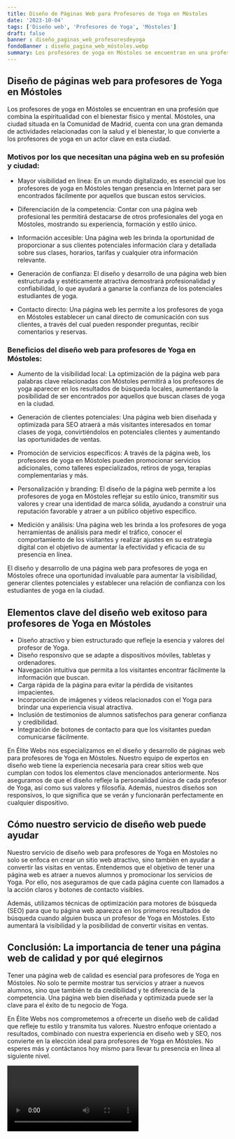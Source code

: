 ```yaml
---
title: Diseño de Páginas Web para Profesores de Yoga en Móstoles
date: '2023-10-04'
tags: ['Diseño web', 'Profesores de Yoga', 'Móstoles']
draft: false
banner : diseño_paginas_web_profesoresdeyoga
fondoBanner : diseño_pagina_web_móstoles.webp
summary: Los profesores de yoga en Móstoles se encuentran en una profesión que combina la espiritualidad con el bienestar físico y mental. Móstoles, una ciudad situada en la Comunidad de Madrid, cuenta con una gran demanda de actividades relacionadas con la salud y el bienestar, lo que convierte a los profesores de yoga en un actor clave en esta ciudad.
---
```


## Diseño de páginas web para profesores de Yoga en Móstoles

Los profesores de yoga en Móstoles se encuentran en una profesión que combina la espiritualidad con el bienestar físico y mental. Móstoles, una ciudad situada en la Comunidad de Madrid, cuenta con una gran demanda de actividades relacionadas con la salud y el bienestar, lo que convierte a los profesores de yoga en un actor clave en esta ciudad.

### Motivos por los que necesitan una página web en su profesión y ciudad:

- Mayor visibilidad en línea: En un mundo digitalizado, es esencial que los profesores de yoga en Móstoles tengan presencia en Internet para ser encontrados fácilmente por aquellos que buscan estos servicios.

- Diferenciación de la competencia: Contar con una página web profesional les permitirá destacarse de otros profesionales del yoga en Móstoles, mostrando su experiencia, formación y estilo único.

- Información accesible: Una página web les brinda la oportunidad de proporcionar a sus clientes potenciales información clara y detallada sobre sus clases, horarios, tarifas y cualquier otra información relevante.

- Generación de confianza: El diseño y desarrollo de una página web bien estructurada y estéticamente atractiva demostrará profesionalidad y confiabilidad, lo que ayudará a ganarse la confianza de los potenciales estudiantes de yoga.

- Contacto directo: Una página web les permite a los profesores de yoga en Móstoles establecer un canal directo de comunicación con sus clientes, a través del cual pueden responder preguntas, recibir comentarios y reservas.

### Beneficios del diseño web para profesores de Yoga en Móstoles:

- Aumento de la visibilidad local: La optimización de la página web para palabras clave relacionadas con Móstoles permitirá a los profesores de yoga aparecer en los resultados de búsqueda locales, aumentando la posibilidad de ser encontrados por aquellos que buscan clases de yoga en la ciudad.

- Generación de clientes potenciales: Una página web bien diseñada y optimizada para SEO atraerá a más visitantes interesados en tomar clases de yoga, convirtiéndolos en potenciales clientes y aumentando las oportunidades de ventas.

- Promoción de servicios específicos: A través de la página web, los profesores de yoga en Móstoles pueden promocionar servicios adicionales, como talleres especializados, retiros de yoga, terapias complementarias y más.

- Personalización y branding: El diseño de la página web permite a los profesores de yoga en Móstoles reflejar su estilo único, transmitir sus valores y crear una identidad de marca sólida, ayudando a construir una reputación favorable y atraer a un público objetivo específico.

- Medición y análisis: Una página web les brinda a los profesores de yoga herramientas de análisis para medir el tráfico, conocer el comportamiento de los visitantes y realizar ajustes en su estrategia digital con el objetivo de aumentar la efectividad y eficacia de su presencia en línea.

El diseño y desarrollo de una página web para profesores de yoga en Móstoles ofrece una oportunidad invaluable para aumentar la visibilidad, generar clientes potenciales y establecer una relación de confianza con los estudiantes de yoga en la ciudad.

<GifSeo />

<Cta />

## Elementos clave del diseño web exitoso para profesores de Yoga en Móstoles

- Diseño atractivo y bien estructurado que refleje la esencia y valores del profesor de Yoga.
- Diseño responsivo que se adapte a dispositivos móviles, tabletas y ordenadores.
- Navegación intuitiva que permita a los visitantes encontrar fácilmente la información que buscan.
- Carga rápida de la página para evitar la pérdida de visitantes impacientes.
- Incorporación de imágenes y vídeos relacionados con el Yoga para brindar una experiencia visual atractiva.
- Inclusión de testimonios de alumnos satisfechos para generar confianza y credibilidad.
- Integración de botones de contacto para que los visitantes puedan comunicarse fácilmente.

En Élite Webs nos especializamos en el diseño y desarrollo de páginas web para profesores de Yoga en Móstoles. Nuestro equipo de expertos en diseño web tiene la experiencia necesaria para crear sitios web que cumplan con todos los elementos clave mencionados anteriormente. Nos aseguramos de que el diseño refleje la personalidad única de cada profesor de Yoga, así como sus valores y filosofía. Además, nuestros diseños son responsivos, lo que significa que se verán y funcionarán perfectamente en cualquier dispositivo.

## Cómo nuestro servicio de diseño web puede ayudar

Nuestro servicio de diseño web para profesores de Yoga en Móstoles no solo se enfoca en crear un sitio web atractivo, sino también en ayudar a convertir las visitas en ventas. Entendemos que el objetivo de tener una página web es atraer a nuevos alumnos y promocionar los servicios de Yoga. Por ello, nos aseguramos de que cada página cuente con llamados a la acción claros y botones de contacto visibles.

Además, utilizamos técnicas de optimización para motores de búsqueda (SEO) para que tu página web aparezca en los primeros resultados de búsqueda cuando alguien busca un profesor de Yoga en Móstoles. Esto aumentará la visibilidad y la posibilidad de convertir visitas en ventas.

## Conclusión: La importancia de tener una página web de calidad y por qué elegirnos

Tener una página web de calidad es esencial para profesores de Yoga en Móstoles. No solo te permite mostrar tus servicios y atraer a nuevos alumnos, sino que también te da credibilidad y te diferencia de la competencia. Una página web bien diseñada y optimizada puede ser la clave para el éxito de tu negocio de Yoga.

En Élite Webs nos comprometemos a ofrecerte un diseño web de calidad que refleje tu estilo y transmita tus valores. Nuestro enfoque orientado a resultados, combinado con nuestra experiencia en diseño web y SEO, nos convierte en la elección ideal para profesores de Yoga en Móstoles. No esperes más y contáctanos hoy mismo para llevar tu presencia en línea al siguiente nivel.

<Video />

<CtaBot job='Profesores de Yoga' city='Móstoles'/>

<Gmaps query='Móstoles+españa+maps' />